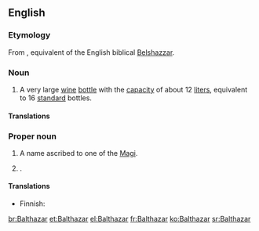==English==

===Etymology===
From {{etyl|la}} {{term|Balthasar|lang=la}}, equivalent of the English biblical [[Belshazzar]]. 

===Noun===
{{en-noun}}

# A very large [[wine]] [[bottle]] with the [[capacity]] of about 12 [[liter]]s, equivalent to 16 [[standard]] bottles.

====Translations====
{{trans-top|very large wine bottle}}
{{trans-mid}}
{{trans-bottom}}

===Proper noun===
{{en-proper noun}}

# A name ascribed to one of the [[Magi]].
# {{given name|male|from=Persian}}.

====Translations====
{{trans-top|one of the Magi}}
* Finnish: {{t|fi|Balthasar}}
{{trans-mid}}
{{trans-bottom}}

{{trans-top|male given name}}
{{trans-mid}}
{{trans-bottom}}

[[br:Balthazar]]
[[et:Balthazar]]
[[el:Balthazar]]
[[fr:Balthazar]]
[[ko:Balthazar]]
[[sr:Balthazar]]